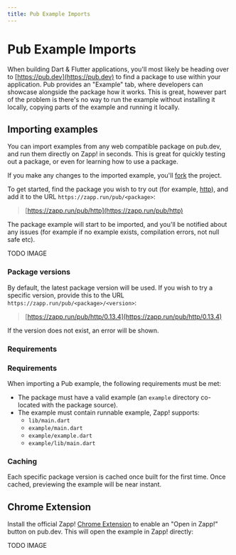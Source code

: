 ---
title: Pub Example Imports
---

# Pub Example Imports

When building Dart & Flutter applications, you'll most likely be heading over to [https://pub.dev](https://pub.dev) to 
find a package to use within your application. Pub provides an "Example" tab, where developers can
showcase alongside the package how it works. This is great, however part of the problem is
there's no way to run the example without installing it locally, copying parts of the example
and running it locally.

## Importing examples

You can import examples from any web compatible package on pub.dev, and run them directly on Zapp! in seconds. 
This is great for quickly testing out a package, or even for learning how to use a package.

If you make any changes to the imported example, you'll [fork](/forking) the project.

To get started, find the package you wish to try out (for example, [http](https://pub.dev/packages/http)),
and add it to the URL `https://zapp.run/pub/<package>`:

> [https://zapp.run/pub/http](https://zapp.run/pub/http)

The package example will start to be imported, and you'll be notified about any issues (for example 
if no example exists, compilation errors, not null safe etc).

TODO IMAGE

### Package versions

By default, the latest package version will be used. If you wish to try a specific version, provide this
to the URL `https://zapp.run/pub/<package>/<version>`: 

> [https://zapp.run/pub/http/0.13.4](https://zapp.run/pub/http/0.13.4)

If the version does not exist, an error will be shown.

### Requirements

### Requirements

When importing a Pub example, the following requirements must be met:

- The package must have a valid example (an `example` directory co-located with the package source).
- The example must contain runnable example, Zapp! supports:
  - `lib/main.dart`
  - `example/main.dart`
  - `example/example.dart`
  - `example/lib/main.dart`

### Caching

Each specific package version is cached once built for the first time. Once cached,
previewing the example will be near instant.

## Chrome Extension

Install the official Zapp! [Chrome Extension](https://chrome.google.com/webstore/detail/zapp-extension/bbgkmldccfmbpbdkfdhofdkjjafhiekc/related)
to enable an "Open in Zapp!" button on pub.dev. This will open the example in Zapp! directly:

TODO IMAGE